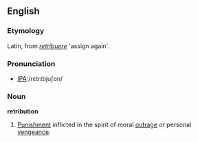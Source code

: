 ==English==

===Etymology===
Latin, from ''[[retribuere]]'' 'assign again'.

===Pronunciation===
*[[Pronunciation guide|IPA]]:/rɛtrɪbjuʃɒn/

===Noun===
'''retribution'''
# [[Punishment]] inflicted in the spirit of moral [[outrage]] or personal [[vengeance]].
